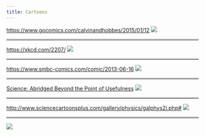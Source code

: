 ```yaml
---
title: Cartoons
---
```


[https://www.gocomics.com/calvinandhobbes/2015/01/12](https://www.gocomics.com/calvinandhobbes/2015/01/12)
![](https://i.redd.it/me593ygilrh01.jpg)

<hr style="border-top: 3px solid #ccc;">

[https://xkcd.com/2207/](https://xkcd.com/2207/)
![](https://imgs.xkcd.com/comics/math_work.png)

<hr style="border-top: 3px solid #ccc;">

[https://www.smbc-comics.com/comic/2013-06-16](https://www.smbc-comics.com/comic/2013-06-16)
![](https://www.smbc-comics.com/comics/20130616.png)

<hr style="border-top: 3px solid #ccc;">

[Science: Abridged Beyond the Point of Usefulness](https://hivemill.com/products/science-abridged-beyond-the-point-of-usefulness)
![](/archive/physics/gifs/Weinersmith-physics-abridged.png)

<hr style="border-top: 3px solid #ccc;">

[http://www.sciencecartoonsplus.com/gallery/physics/galphys2j.php#](http://www.sciencecartoonsplus.com/gallery/physics/galphys2j.php#)
![](http://www.sciencecartoonsplus.com/gallery/physics/physics117_galileo-youll-have-to-simplify.gif)

<hr style="border-top: 3px solid #ccc;">

![](https://img-9gag-fun.9cache.com/photo/aqjZq2M_460s.jpg)